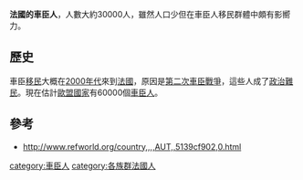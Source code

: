 '''法國的車臣人'''，人數大約30000人，雖然人口少但在車臣人移民群體中頗有影嚮力。

==歷史==
車臣[[移民|移民]]大概在[[2000年代|2000年代]]來到[[法國|法國]]，原因是[[第二次車臣戰爭|第二次車臣戰爭]]，這些人成了[[政治難民|政治難民]]。現在估計[[歐盟國家|歐盟國家]]有60000個[[車臣人|車臣人]]。

==參考==
*http://www.refworld.org/country,,,,AUT,,5139cf902,0.html {{Wayback|url=http://www.refworld.org/country,,,,AUT,,5139cf902,0.html |date=20190107001944 }}

[[category:車臣人|category:車臣人]]
[[category:各族群法國人|category:各族群法國人]]